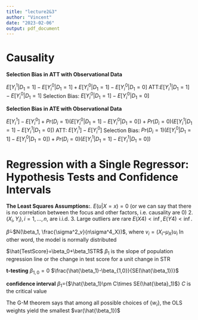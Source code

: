 ```yaml
---
title: "lecture2&3"
author: "Vincent"
date: "2023-02-06"
output: pdf_document
---
```


# Causality

**Selection Bias in ATT with Observational Data**\newline

$E[Y_i^1|D_1=1]-E[Y_i^0|D_1=1]+E[Y_i^0|D_1=1]-E[Y_i^0|D_1=0]$\newline
ATT:$E[Y_i^1|D_1=1]-E[Y_i^0|D_1=1]$\newline
Selection Bias: $E[Y_i^0|D_1=1]-E[Y_i^0|D_1=0]$\newline

**Selection Bias in ATE with Observational Data**\newline

$E[Y_i^1]-E[Y_i^0]+Pr(D_i=1)(E[Y_i^0|D_1=1]-E[Y_i^0|D_1=0])+Pr(D_i=0)(E[Y_i^1|D_1=1]-E[Y_i^1|D_1=0])$\newline
ATT: $E[Y_i^1]-E[Y_i^0]$\newline
Selection Bias: $Pr(D_i=1)(E[Y_i^0|D_1=1]-E[Y_i^0|D_1=0])+Pr(D_i=0)(E[Y_i^1|D_1=1]-E[Y_i^1|D_1=0])$\newline

# Regression with a Single Regressor: Hypothesis Tests and Confidence Intervals

**The Least Squares Assumptions:**\newline
 1. $E(u|X=x)=0$ (or we can say that there is no correlation between the focus and other factors, i.e. causality are 0)
 2. $(X_i,Y_i), i =1,...,n$, are i.i.d.
 3. Large outliers are rare $E(X4) < \inf, E(Y4) < \inf.$
 
$\hat\beta$~$N(\beta_1, \frac{\sigma^2_v}{n\sigma^4_X})$, where $v_i=(X_i–\mu_X)u_i$
In other word, the model is normally distributed


$\hat{TestScore}=\beta_0+\beta_1STR$\newline
$\beta_1$ is the slope of population regression line or the change in test score for a unit change in STR

**t-testing**\newline
$\beta_{1,0}=0$\newline
$\frac{\hat{\beta_1}-\beta_{1,0}}{SE(\hat{\beta_1})}$\newline\newline

**confidence interval**\newline
$\beta_1=${$\hat{\beta_1}\pm C\times SE(\hat{\beta}_1)$}\newline
$C$ is the critical value\newline


The G-M theorem says that among all possible choices of {$w_i$}, the OLS weights yield the smallest $var(\hat{\beta_1})$











